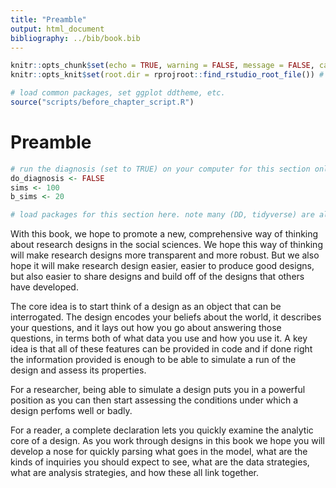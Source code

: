 ```yaml
---
title: "Preamble"
output: html_document
bibliography: ../bib/book.bib 
---
```


<!-- note do_bookdown is set in index.rmd, so we know if you're running just this .Rmd or compiling the book-->
```r
knitr::opts_chunk$set(echo = TRUE, warning = FALSE, message = FALSE, cache = FALSE)
knitr::opts_knit$set(root.dir = rprojroot::find_rstudio_root_file()) # files are all relative to RStudio project home
```

```r
# load common packages, set ggplot ddtheme, etc.
source("scripts/before_chapter_script.R")
```

<!-- start post here, do not edit above -->

# Preamble

<!-- make sure to rename the section title below -->

```r
# run the diagnosis (set to TRUE) on your computer for this section only before pushing to Github. no diagnosis will ever take place on github.
do_diagnosis <- FALSE
sims <- 100
b_sims <- 20
```

```r
# load packages for this section here. note many (DD, tidyverse) are already available, see scripts/package-list.R
```

<!-- How to use this book -->
<!-- Using code snippets (copy paste, download, etc.) -->

With this book, we hope to promote a new, comprehensive way of thinking about research designs in the social sciences. We hope this way of thinking will make research designs more transparent and more robust. But we also hope it will make research design easier, easier to produce good designs, but also easier to share designs and build off of the designs that others have developed.

The core idea is to start think of a design as an object that can be interrogated. The design encodes your beliefs about the world, it describes your questions, and it lays out  how you go about answering those questions, in terms both of what data you use and how you use it. A key idea is that all of these features can be provided in code and if done right the information provided is enough to be able to simulate a run of the design and assess its properties. 

For a researcher, being able to simulate a design puts you in a powerful position as you can then start assessing the conditions under which a design perfoms well or badly.

For a reader, a complete declaration lets you quickly examine the analytic core of a design. As you work through designs in this book we hope you will develop a nose for quickly parsing what goes in the model, what are the kinds of inquiries you should expect to see, what are the data strategies, what are analysis strategies, and how these all link together.

<!-- What this book will not do  -->

<!--   - derive estimators -->
<!--   - no analytic results -->
<!--   - no optimality guarantees -->
<!--   - GIGO -->

